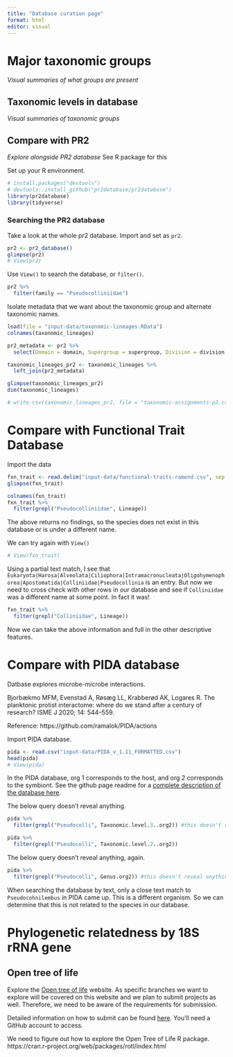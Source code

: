 ```yaml
---
title: "Database curation page"
format: html
editor: visual
---
```


# Major taxonomic groups

*Visual summaries of what groups are present*

## Taxonomic levels in database

*Visual summaries of taxonomic groups*


## Compare with PR2

*Explore alongside PR2 database* See R package for this

Set up your R environment.
```r
# install.packages("devtools")
# devtools::install_github("pr2database/pr2database")
library(pr2database)
library(tidyverse)
```

### Searching the PR2 database


Take a look at the whole pr2 database. Import and set as `pr2`.

```r
pr2 <- pr2_database()
glimpse(pr2)
# View(pr2)
```
Use `View()` to search the database, or `filter()`.

```r
pr2 %>% 
  filter(family == "Pseudocolliniidae")
```

Isolate metadata that we want about the taxonomic group and alternate taxonomic names.

```r
load(file = "input-data/taxonomic-lineages.RData")
colnames(taxonomic_lineages)
```

```r
pr2_metadata <- pr2 %>% 
  select(Domain = domain, Supergroup = supergroup, Division = division, Phylum = subdivision, Class = class, Order = order, Family = family, Genus = genus, Species = species, gb_taxonomy, metadata_remark, eukribo_UniEuk_taxonomy_string, silva_taxonomy, species_url)
```

```r
taxonomic_lineages_pr2 <- taxonomic_lineages %>% 
  left_join(pr2_metadata)
```

```r
glimpse(taxonomic_lineages_pr2)
dim(taxonomic_lineages)
```

```r
# write.csv(taxonomic_lineages_pr2, file = "taxonomic-assignments-p2.csv")
```

# Compare with Functional Trait Database

Import the data
```r
fxn_trait <- read.delim("input-data/functional-traits-ramond.csv", sep = ";")
glimpse(fxn_trait)
```

```r
colnames(fxn_trait)
fxn_trait %>% 
  filter(grepl("Pseudocolliniidae", Lineage))
```

The above returns no findings, so the species does not exist in this database or is under a different name. 

We can try again with `View()`
```r
# View(fxn_trait)
```

Using a partial text match, I see that `Eukaryota|Harosa|Alveolata|Ciliophora|Intramacronucleata|Oligohymenophorea|Apostomatida|Colliniidae|Pseudocollinia` is an entry. But now we need to cross check with other rows in our database and see if `Colliniidae` was a different name at some point. In fact it was!

```r
fxn_trait %>% 
  filter(grepl("Colliniidae", Lineage))
```
Now we can take the above information and full in the other descriptive features. 


# Compare with PIDA database

Datbase explores microbe-microbe interactions.

Bjorbækmo MFM, Evenstad A, Røsæg LL, Krabberød AK, Logares R. The planktonic protist interactome: where do we stand after a century of research? ISME J 2020; 14: 544--559.

Reference: https://github.com/ramalok/PIDA/actions

Import PIDA database.

```r
pida <- read.csv("input-data/PIDA_v_1.11_FORMATTED.csv")
head(pida)
# View(pida)
```
In the PIDA database, org 1 corresponds to the host, and org 2 corresponds to the symbiont. See the github page readme for a [complete description of the database here](https://github.com/ramalok/PIDA?tab=readme-ov-file#columns-).


The below query doesn't reveal anything. 
```r
pida %>% 
  filter(grepl("Pseudocolli", Taxonomic.level.3..org2)) #this doesn't reveal anything.

pida %>% 
  filter(grepl("Pseudocolli", Taxonomic.level.2..org2))
```

The below query doesn't reveal anything, again.
```r
pida %>% 
  filter(grepl("Pseudocolli", Genus.org2)) #this doesn't reveal anything.
```

When searching the database by text, only a close text match to `Pseudocohnilembus` in PIDA came up. This is a different organism. So we can determine that this is not related to the species in our database. 

# Phylogenetic relatedness by 18S rRNA gene

## Open tree of life

Explore the [Open tree of life](https://tree.opentreeoflife.org/opentree/argus/opentree14.9@ott93302) website. As specific branches we want to explore will be covered on this website and we plan to submit projects as well. Therefore, we need to be aware of the requirements for submission.

Detailed information on how to submit can be found [here](https://github.com/OpenTreeOfLife/opentree/wiki/Submitting-phylogenies-to-Open-Tree-of-Life). You'll need a GitHub account to access.


We need to figure out how to explore the Open Tree of Life R package. 
https://cran.r-project.org/web/packages/rotl/index.html
